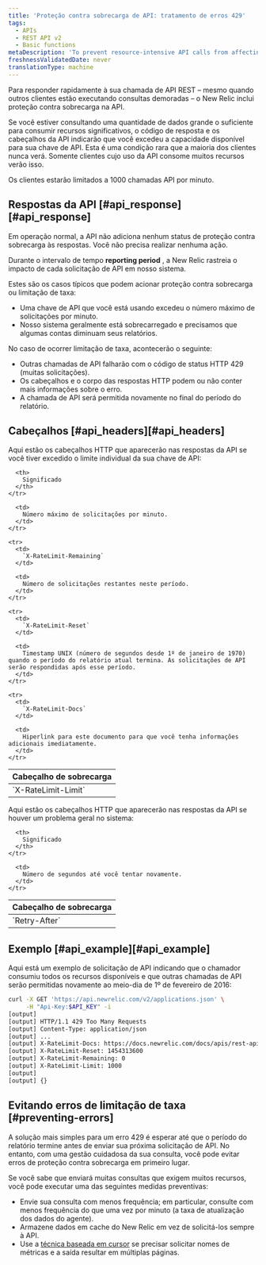 ```yaml
---
title: 'Proteção contra sobrecarga de API: tratamento de erros 429'
tags:
  - APIs
  - REST API v2
  - Basic functions
metaDescription: 'To prevent resource-intensive API calls from affecting other customers'' API calls, New Relic''s REST API includes overload protection.'
freshnessValidatedDate: never
translationType: machine
---
```


Para responder rapidamente à sua chamada de API REST – mesmo quando outros clientes estão executando consultas demoradas – o New Relic inclui proteção contra sobrecarga na API.

Se você estiver consultando uma quantidade de dados grande o suficiente para consumir recursos significativos, o código de resposta e os cabeçalhos da API indicarão que você excedeu a capacidade disponível para sua chave de API. Esta é uma condição rara que a maioria dos clientes nunca verá. Somente clientes cujo uso da API consome muitos recursos verão isso.

Os clientes estarão limitados a 1000 chamadas API por minuto.

## Respostas da API [#api\_response][#api_response]

Em operação normal, a API não adiciona nenhum status de proteção contra sobrecarga às respostas. Você não precisa realizar nenhuma ação.

Durante o intervalo de tempo <DNT>**reporting period**</DNT> , a New Relic rastreia o impacto de cada solicitação de API em nosso sistema.

Estes são os casos típicos que podem acionar proteção contra sobrecarga ou limitação de taxa:

* Uma chave de API que você está usando excedeu o número máximo de solicitações por minuto.
* Nosso sistema geralmente está sobrecarregado e precisamos que algumas contas diminuam seus relatórios.

No caso de ocorrer limitação de taxa, acontecerão o seguinte:

* Outras chamadas de API falharão com o código de status HTTP 429 (muitas solicitações).
* Os cabeçalhos e o corpo das respostas HTTP podem ou não conter mais informações sobre o erro.
* A chamada de API será permitida novamente no final do período do relatório.

## Cabeçalhos [#api\_headers][#api_headers]

Aqui estão os cabeçalhos HTTP que aparecerão nas respostas da API se você tiver excedido o limite individual da sua chave de API:

<table>
  <thead>
    <tr>
      <th>
        Cabeçalho de sobrecarga
      </th>

      <th>
        Significado
      </th>
    </tr>
  </thead>

  <tbody>
    <tr>
      <td>
        `X-RateLimit-Limit`
      </td>

      <td>
        Número máximo de solicitações por minuto.
      </td>
    </tr>

    <tr>
      <td>
        `X-RateLimit-Remaining`
      </td>

      <td>
        Número de solicitações restantes neste período.
      </td>
    </tr>

    <tr>
      <td>
        `X-RateLimit-Reset`
      </td>

      <td>
        Timestamp UNIX (número de segundos desde 1º de janeiro de 1970) quando o período do relatório atual termina. As solicitações de API serão respondidas após esse período.
      </td>
    </tr>

    <tr>
      <td>
        `X-RateLimit-Docs`
      </td>

      <td>
        Hiperlink para este documento para que você tenha informações adicionais imediatamente.
      </td>
    </tr>
  </tbody>
</table>

Aqui estão os cabeçalhos HTTP que aparecerão nas respostas da API se houver um problema geral no sistema:

<table>
  <thead>
    <tr>
      <th style={{ width: "400px" }}>
        Cabeçalho de sobrecarga
      </th>

      <th>
        Significado
      </th>
    </tr>
  </thead>

  <tbody>
    <tr>
      <td id="overload-reset">
        `Retry-After`
      </td>

      <td>
        Número de segundos até você tentar novamente.
      </td>
    </tr>
  </tbody>
</table>

## Exemplo [#api\_example][#api_example]

Aqui está um exemplo de solicitação de API indicando que o chamador consumiu todos os recursos disponíveis e que outras chamadas de API serão permitidas novamente ao meio-dia de 1º de fevereiro de 2016:

```sh
curl -X GET 'https://api.newrelic.com/v2/applications.json' \
     -H "Api-Key:$API_KEY" -i
[output] 
[output] HTTP/1.1 429 Too Many Requests
[output] Content-Type: application/json
[output] ...
[output] X-RateLimit-Docs: https://docs.newrelic.com/docs/apis/rest-api-v2/requirements/api-overload-protection-preventing-429-errors
[output] X-RateLimit-Reset: 1454313600
[output] X-RateLimit-Remaining: 0
[output] X-RateLimit-Limit: 1000
[output] 
[output] {}
```

## Evitando erros de limitação de taxa [#preventing-errors]

A solução mais simples para um erro 429 é esperar até que o período do relatório termine antes de enviar sua próxima solicitação de API. No entanto, com uma gestão cuidadosa da sua consulta, você pode evitar erros de proteção contra sobrecarga em primeiro lugar.

Se você sabe que enviará muitas consultas que exigem muitos recursos, você pode executar uma das seguintes medidas preventivas:

* Envie sua consulta com menos frequência; em particular, consulte com menos frequência do que uma vez por minuto (a taxa de atualização dos dados do agente).
* Armazene dados em cache do New Relic em vez de solicitá-los sempre à API.
* Use a [técnica baseada em cursor](/docs/apis/rest-api-v2/requirements/pagination-api-output#metric_name_cursor_paging) se precisar solicitar nomes de métricas e a saída resultar em múltiplas páginas.